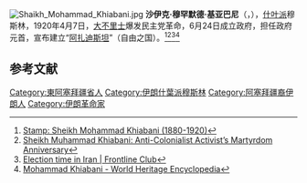 [[File:Shaikh_Mohammad_Khiabani.jpg|thumb]]
'''沙伊克·穆罕默德·基亚巴尼'''（{{lang-fa|'''شیخ محمد خیابانی'''}}，{{bd|1880年|？月？日|1920年|？月？日|catIdx=M}}），[[什叶派|什叶派]]穆斯林，1920年4月7日，[[大不里士|大不里士]]爆发民主党革命，6月24日成立政府，担任政府元首，宣布建立“[[阿扎迪斯坦|阿扎迪斯坦]]”（自由之国）。<ref>[https://colnect.com/en/stamps/stamp/460415-Sheikh_Mohammad_Khiabani_1880-1920-Religious_scholars-Iran Stamp: Sheikh Mohammad Khiabani (1880-1920)]</ref><ref>[https://eshraghtranslators.com/en/content/92 Sheikh Muhammad Khiabani: Anti-Colonialist Activist’s Martyrdom Anniversary]</ref><ref>[https://www.frontlineclub.com/election_time_in_iran/ Election time in Iran | Frontline Club]</ref><ref>[http://community.worldheritage.org/articles/eng/Mohammad_Khiabani Mohammad Khiabani - World Heritage Encyclopedia]</ref>

== 参考文献 ==
{{Reflist}}

[[Category:東阿塞拜疆省人|Category:東阿塞拜疆省人]]
[[Category:伊朗什葉派穆斯林|Category:伊朗什葉派穆斯林]]
[[Category:阿塞拜疆裔伊朗人|Category:阿塞拜疆裔伊朗人]]
[[Category:伊朗革命家|Category:伊朗革命家]]